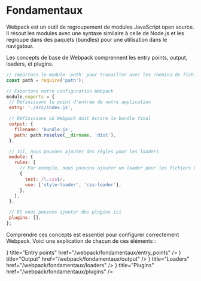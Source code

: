
# Fondamentaux

Webpack est un outil de regroupement de modules JavaScript open source. Il résout les modules avec une syntaxe similaire à celle de Node.js et les regroupe dans des paquets (bundles) pour une utilisation dans le navigateur.

Les concepts de base de Webpack comprennent les entry points, output, loaders, et plugins. 

``` javascript
// Importons le module 'path' pour travailler avec les chemins de fichiers
const path = require('path');

// Exportons notre configuration Webpack
module.exports = {
 // Définissons le point d'entrée de notre application
 entry: './src/index.js',

 // Définissons où Webpack doit écrire le bundle final
 output: {
   filename: 'bundle.js',
   path: path.resolve(__dirname, 'dist'),
 },

 // Ici, nous pouvons ajouter des règles pour les loaders
 module: {
   rules: [
     // Par exemple, nous pouvons ajouter un loader pour les fichiers CSS
     {
       test: /\.css$/,
       use: ['style-loader', 'css-loader'],
     },
   ],
 },

 // Et nous pouvons ajouter des plugins ici
 plugins: [],
};
```

Comprendre ces concepts est essentiel pour configurer correctement Webpack. Voici une explication de chacun de ces éléments :

<Cards>
  <Card icon={<ArrowDownToDot />} title="Entry points" href="/webpack/fondamentaux/entry_points" />
  <Card icon={<ArrowUpFromDot />} title="Output" href="/webpack/fondamentaux/output" />
  <Card icon={<HardDriveDownload />} title="Loaders" href="/webpack/fondamentaux/loaders" />
  <Card icon={<Blocks />} title="Plugins" href="/webpack/fondamentaux/plugins" />
</Cards>